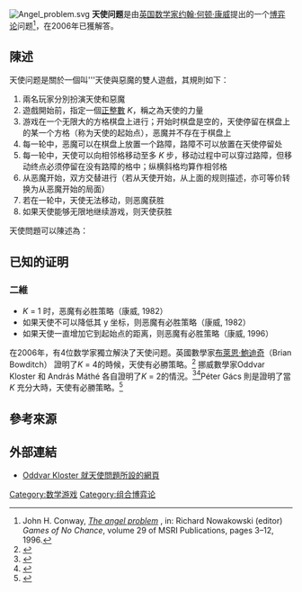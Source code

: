 {{Expand|time=2014-06-16}}

[[Image:Angel_problem.svg|thumb]]
'''天使问题'''是由[[英国|英国]][[数学家|数学家]][[约翰·何顿·康威|约翰·何顿·康威]]提出的一个[[博弈论|博弈论]]问题<ref>John H. Conway, ''[http://library.msri.org/books/Book29/files/conway.pdf The angel problem] {{Wayback|url=http://library.msri.org/books/Book29/files/conway.pdf |date=20200929142527 }}'', in: Richard Nowakowski (editor) ''Games of No Chance'', volume 29 of MSRI Publications, pages 3–12, 1996.</ref>，在2006年已獲解答。

== 陳述 ==

天使问题是關於一個叫'''天使與惡魔的雙人遊戲，其規則如下：
# 兩名玩家分別扮演天使和惡魔
# 遊戲開始前，指定一個[[正整數|正整數]] ''K''，稱之為天使的力量
# 游戏在一个无限大的方格棋盘上进行；开始时棋盘是空的，天使停留在棋盘上的某一个方格（称为天使的起始点），恶魔并不存在于棋盘上
# 每一轮中，恶魔可以在棋盘上放置一个路障，路障不可以放置在天使停留处
# 每一轮中，天使可以向相邻格移动至多 ''K'' 步，移动过程中可以穿过路障，但移动终点必须停留在没有路障的格中；纵横斜格均算作相邻格
# 从恶魔开始，双方交替进行（若从天使开始，从上面的规则描述，亦可等价转换为从恶魔开始的局面）
# 若在一轮中，天使无法移动，则恶魔获胜
# 如果天使能够无限地继续游戏，则天使获胜

天使問題可以陳述為：
{{squote|w=50%|是否存在某個K，使得力量為K的天使擁有[[必勝策略|必勝策略]]？}}

== 已知的证明 ==
=== 二維 ===
* ''K'' = 1 时，恶魔有必胜策略（康威, 1982）
* 如果天使不可以降低其 y 坐标，则恶魔有必胜策略（康威, 1982）
* 如果天使一直增加它到起始点的距离，则恶魔有必胜策略（康威, 1996）
在2006年，有4位数学家獨立解決了天使问题。英國數學家[[布萊恩·鮑迪奇|布萊恩·鮑迪奇]]（Brian Bowditch） 證明了''K'' = 4的時候，天使有必勝策略。<ref>{{cite web|author=Brian H. Bowditch|title=''The angel game in the plane''|url=http://homepages.warwick.ac.uk/~masgak/papers/bhb-angel.pdf|language=en|accessdate=2014-06-16|archive-date=2016-03-04|archive-url=https://web.archive.org/web/20160304185616/http://homepages.warwick.ac.uk/~masgak/papers/bhb-angel.pdf|dead-url=no}}</ref> 挪威數學家Oddvar Kloster 和 András Máthé 各自證明了''K'' = 2的情況。<ref>{{cite web|author=O. Kloster|title=''A Solution to the Angel Problem''|url=http://home.broadpark.no/~oddvark/angel/Angel.pdf|language=en|accessdate=2014-06-16|deadurl=yes|archiveurl=https://web.archive.org/web/20160107125925/http://home.broadpark.no/~oddvark/angel/Angel.pdf|archivedate=2016-01-07}}</ref><ref>{{cite web|author=András Máthé|title=''The Angel of power 2 wins''|url=http://homepages.warwick.ac.uk/~masibe/angel-mathe.pdf|language=en|accessdate=2014-06-16|archive-date=2016-10-13|archive-url=https://web.archive.org/web/20161013034302/http://homepages.warwick.ac.uk/~masibe/angel-mathe.pdf|dead-url=no}}</ref>Péter Gács 則是證明了當 ''K'' 充分大時，天使有必勝策略。<ref>{{cite web|author=Péter Gács|title=''THE ANGEL WINS''|url=http://www.cs.bu.edu/~gacs/papers/angel.pdf|language=en|accessdate=2014-06-16|archive-date=2016-03-04|archive-url=https://web.archive.org/web/20160304030433/http://www.cs.bu.edu/~gacs/papers/angel.pdf|dead-url=no}}</ref>

== 參考來源 ==
{{reflist}}

== 外部連結 ==
* [https://web.archive.org/web/20080702081929/http://home.broadpark.no/~oddvark/angel/index.html Oddvar Kloster 就天使問題所設的網頁]

[[Category:数学游戏|Category:数学游戏]]
[[Category:组合博弈论|Category:组合博弈论]]